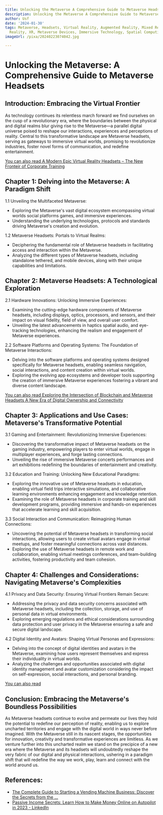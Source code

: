 ```yaml
---
title: Unlocking the Metaverse A Comprehensive Guide to Metaverse Headsets
description: Unlocking the Metaverse A Comprehensive Guide to Metaverse Headsets
author: Usf
date: '2024-01-30'
tags: Metaverse, Headsets, Virtual Reality, Augmented Reality, Mixed Reality, Extended
  Reality, XR, Metaverse Devices, Immersive Technology, Spatial Computing
imageUrl: /pixa/20240223074042.jpg

---
```

# Unlocking the Metaverse: A Comprehensive Guide to Metaverse Headsets

## Introduction: Embracing the Virtual Frontier

As technology continues its relentless march forward we find ourselves on the cusp of a revolutionary era, where the  boundaries between the physical and digital realms blur giving rise to the Metaverse—a  parallel digital universe poised to reshape our  interactions, experiences and perceptions of reality. Central to this transformative  landscape are Metaverse headsets, serving as gateways to immersive virtual worlds, promising to revolutionize industries, foster  novel forms of communication,  and redefine entertainment.

[You can also read A Modern Epic Virtual Reality Headsets – The New Fronteir of  Corporate Training](A%20Modern%20Epic%20Virtual%20Reality%20Headsets%20%E2%80%93%20The%20New%20Fronteir%20of%20Corporate%20Training)


##  Chapter 1: Delving into the Metaverse: A Paradigm Shift

1.1 Unveiling the Multifaceted Metaverse:

- Exploring the Metaverse's vast digital ecosystem encompassing virtual worlds social platforms  games, and immersive experiences.
- Understanding the  underlying technologies, protocols and standards driving Metaverse's  creation and evolution.

1.2  Metaverse  Headsets: Portals to Virtual Realms:

- Deciphering the fundamental  role of Metaverse headsets in facilitating access and interaction within the Metaverse.
- Analyzing the different  types of Metaverse headsets, including standalone  tethered, and mobile devices, along with their unique capabilities  and limitations.

## Chapter 2: Metaverse Headsets: A Technological  Exploration

2.1 Hardware Innovations: Unlocking Immersive Experiences:

- Examining the cutting-edge hardware components of  Metaverse headsets, including displays, optics, processors, and  sensors, and their impact on  visual fidelity, field of  view, and overall user  comfort.
- Unveiling  the latest  advancements in haptics spatial audio, and eye-tracking technologies, enhancing the realism and engagement of Metaverse experiences.

2.2  Software Platforms and Operating Systems: The Foundation of Metaverse Interactions:

- Delving into the software platforms and  operating  systems designed specifically for Metaverse headsets, enabling seamless navigation, social  interactions,  and content creation within virtual worlds.
- Exploring the evolving app ecosystems and developer  tools supporting the creation of immersive Metaverse  experiences fostering a vibrant and diverse content landscape.

[You can also read Exploring the Intersection of Blockchain and Metaverse Headsets A New Era of Digital Ownership and Connectivity](Exploring%20the%20Intersection%20of%20Blockchain%20and%20Metaverse%20Headsets%20A%20New%20Era%20of%20Digital%20Ownership%20and%20Connectivity)


## Chapter 3: Applications  and Use Cases: Metaverse's Transformative  Potential

3.1 Gaming and  Entertainment: Revolutionizing Immersive Experiences:

- Discovering the transformative impact of Metaverse headsets on the gaming industry, empowering players to  enter virtual worlds, engage in multiplayer experiences, and forge lasting connections.
-  Unveiling  the rise  of immersive Metaverse  concerts performances and art exhibitions redefining the boundaries of entertainment and creativity.

3.2  Education and Training: Unlocking New  Educational Paradigms:

- Exploring the innovative use  of  Metaverse headsets in education, enabling virtual field trips interactive simulations,  and collaborative learning  environments enhancing engagement and knowledge retention.
-  Examining the  role of Metaverse headsets in corporate training and skill development programs, providing immersive and hands-on experiences that accelerate learning and skill acquisition.

3.3 Social Interaction and Communication: Reimagining Human Connections:

- Uncovering the potential of Metaverse headsets in transforming social interactions, allowing users to create virtual avatars engage in virtual meetups, and foster meaningful connections across vast distances.
- Exploring the use of Metaverse headsets in remote work and collaboration, enabling virtual meetings conferences, and  team-building activities, fostering productivity and team cohesion.

## Chapter 4: Challenges and Considerations:  Navigating Metaverse's Complexities

4.1  Privacy and Data Security: Ensuring Virtual Frontiers Remain Secure:

- Addressing the privacy and data security  concerns associated with Metaverse headsets, including the collection, storage, and use of personal data  in virtual  environments.
- Exploring emerging regulations and ethical considerations surrounding data  protection and user  privacy in  the Metaverse  ensuring a safe and secure digital landscape.

4.2 Digital Identity and Avatars: Shaping Virtual Personas and  Expressions:

- Delving into the concept of digital identities and  avatars in the Metaverse, examining how users represent themselves and express their individuality in virtual worlds.
- Analyzing the challenges and opportunities associated with  digital identity management and avatar customization considering the impact on self-expression, social interactions, and personal branding.

[You can also read  ]()


## Conclusion: Embracing the Metaverse's Boundless Possibilities

As  Metaverse headsets continue to evolve and permeate our lives they hold the potential to redefine our perception  of reality, enabling  us to explore uncharted territories and engage with the digital world in ways never  before imagined. With the Metaverse still in its nascent stages, the opportunities for innovation, creativity and  transformative experiences are limitless.  As we venture further into this uncharted realm we stand on the precipice of  a new era where  the Metaverse and its headsets will undoubtedly reshape the very fabric  of our digital and physical interactions, ushering in a paradigm shift that will redefine the way we work, play,  learn and connect with the world around us.

## References:
- [The Complete Guide to Starting a Vending Machine Business: Discover the Secrets from the ...](https://www.amazon.com/Complete-Starting-Vending-Machine-Business/dp/B0C12JSMZR)
- [Passive Income Secrets: Learn How to Make Money Online on Autopilot in 2023 - LinkedIn](https://www.linkedin.com/pulse/passive-income-secrets-learn-how-make-money-online-autopilot-bashar)
